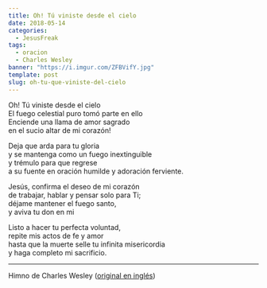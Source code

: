 ```yaml
---
title: Oh! Tú viniste desde el cielo
date: 2018-05-14
categories:
  - JesusFreak
tags:
  - oracion
  - Charles Wesley
banner: "https://i.imgur.com/ZFBVifY.jpg"
template: post
slug: oh-tu-que-viniste-del-cielo
---
```


Oh! Tú viniste desde el cielo<br/>
El fuego celestial puro tomó parte en ello<br/>
Enciende una llama de amor sagrado<br/>
en el sucio altar de mi corazón!

Deja que arda para tu gloria<br/>
y se mantenga como un fuego inextinguible<br/>
y trémulo para que regrese<br/>
a su fuente en oración humilde y adoración ferviente.

Jesús, confirma el deseo de mi corazón<br/>
de trabajar, hablar y pensar solo para Ti;<br/>
déjame mantener el fuego santo,<br/>
y aviva tu don en mi

Listo a hacer tu perfecta voluntad,<br/>
repite mis actos de fe y amor<br/>
hasta que la muerte selle tu infinita misericordia<br/>
y haga completo mi sacrificio.

---

Himno de Charles Wesley ([original en inglés](https://hymnary.org/text/o_thou_who_camest_from_above))
